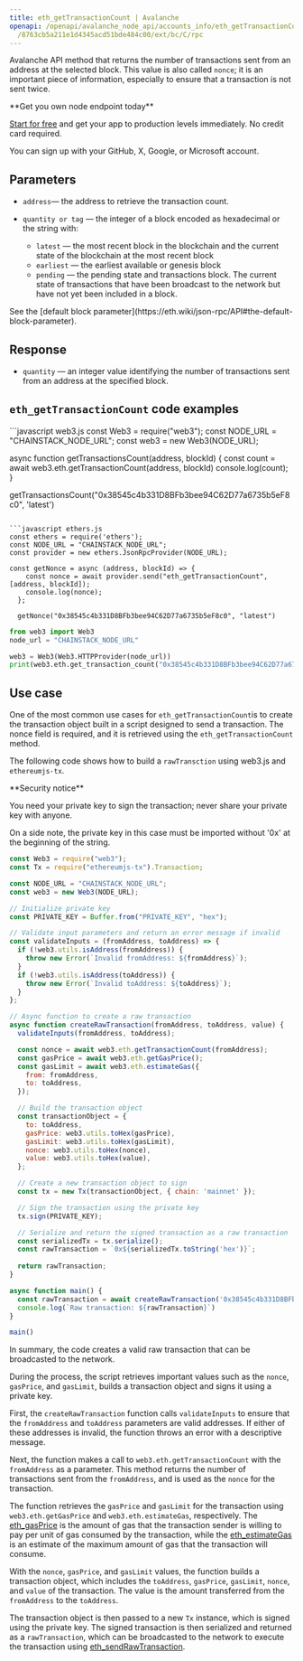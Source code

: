---
title: eth_getTransactionCount | Avalanche
openapi: /openapi/avalanche_node_api/accounts_info/eth_getTransactionCount.json POST
  /8763cb5a211e1d4345acd51bde484c00/ext/bc/C/rpc
---

Avalanche API method that returns the number of transactions sent from an address at the selected block. This value is also called `nonce`; it is an important piece of information, especially to ensure that a transaction is not sent twice.

<Check>
**Get you own node endpoint today**

[Start for free](https://console.chainstack.com/) and get your app to production levels immediately. No credit card required.

You can sign up with your GitHub, X, Google, or Microsoft account.
</Check>


## Parameters

* `address`— the address to retrieve the transaction count.
* `quantity or tag` — the integer of a block encoded as hexadecimal or the string with:

  + `latest` — the most recent block in the blockchain and the current state of the blockchain at the most recent block
  + `earliest` — the earliest available or genesis block
  + `pending` — the pending state and transactions block. The current state of transactions that have been broadcast to the network but have not yet been included in a block.

<Note>
See the [default block parameter](https://eth.wiki/json-rpc/API#the-default-block-parameter).
</Note>


## Response

* `quantity` — an integer value identifying the number of transactions sent from an address at the specified block.

## `eth_getTransactionCount` code examples

<CodeGroup>
```javascript web3.js
const Web3 = require("web3");
const NODE_URL = "CHAINSTACK_NODE_URL";
const web3 = new Web3(NODE_URL);

async function getTransactionsCount(address, blockId) {
  const count = await web3.eth.getTransactionCount(address, blockId)
  console.log(count);
}

getTransactionsCount("0x38545c4b331D8BFb3bee94C62D77a6735b5eF8c0", 'latest')
```

```javascript ethers.js
const ethers = require('ethers');
const NODE_URL = "CHAINSTACK_NODE_URL";
const provider = new ethers.JsonRpcProvider(NODE_URL);

const getNonce = async (address, blockId) => {
    const nonce = await provider.send("eth_getTransactionCount", [address, blockId]);
    console.log(nonce);
  };

  getNonce("0x38545c4b331D8BFb3bee94C62D77a6735b5eF8c0", "latest")
```

```python web3.py
from web3 import Web3  
node_url = "CHAINSTACK_NODE_URL" 

web3 = Web3(Web3.HTTPProvider(node_url)) 
print(web3.eth.get_transaction_count("0x38545c4b331D8BFb3bee94C62D77a6735b5eF8c0", "latest")) 
```
</CodeGroup>


## Use case

One of the most common use cases for `eth_getTransactionCount`is to create the transaction object built in a script designed to send a transaction. The nonce field is required, and it is retrieved using the `eth_getTransactionCount` method.

The following code shows how to build a `rawTransction` using web3.js and `ethereumjs-tx`.

<Warning>
**Security notice**

You need your private key to sign the transaction; never share your private key with anyone.

On a side note, the private key in this case must be imported without '0x' at the beginning of the string.
</Warning>

```javascript index.js
const Web3 = require("web3");
const Tx = require("ethereumjs-tx").Transaction;

const NODE_URL = "CHAINSTACK_NODE_URL";
const web3 = new Web3(NODE_URL);

// Initialize private key
const PRIVATE_KEY = Buffer.from("PRIVATE_KEY", "hex");

// Validate input parameters and return an error message if invalid
const validateInputs = (fromAddress, toAddress) => {
  if (!web3.utils.isAddress(fromAddress)) {
    throw new Error(`Invalid fromAddress: ${fromAddress}`);
  }
  if (!web3.utils.isAddress(toAddress)) {
    throw new Error(`Invalid toAddress: ${toAddress}`);
  }
};

// Async function to create a raw transaction
async function createRawTransaction(fromAddress, toAddress, value) {
  validateInputs(fromAddress, toAddress);

  const nonce = await web3.eth.getTransactionCount(fromAddress);
  const gasPrice = await web3.eth.getGasPrice();
  const gasLimit = await web3.eth.estimateGas({
    from: fromAddress,
    to: toAddress,
  });

  // Build the transaction object
  const transactionObject = {
    to: toAddress,
    gasPrice: web3.utils.toHex(gasPrice),
    gasLimit: web3.utils.toHex(gasLimit),
    nonce: web3.utils.toHex(nonce),
    value: web3.utils.toHex(value),
  };

  // Create a new transaction object to sign
  const tx = new Tx(transactionObject, { chain: 'mainnet' });

  // Sign the transaction using the private key
  tx.sign(PRIVATE_KEY);

  // Serialize and return the signed transaction as a raw transaction
  const serializedTx = tx.serialize();
  const rawTransaction = `0x${serializedTx.toString('hex')}`;
  
  return rawTransaction;
}

async function main() {
  const rawTransaction = await createRawTransaction('0x38545c4b331D8BFb3bee94C62D77a6735b5eF8c0', "0xe341b2f448eb190495ed4a89c01f20078b26b0f6" , "100000000000000")
  console.log(`Raw transaction: ${rawTransaction}`)
}

main()
```


In summary, the code creates a valid raw transaction that can be broadcasted to the network.

During the process, the script retrieves important values such as the `nonce`, `gasPrice`, and `gasLimit`, builds a transaction object and signs it using a private key.

First, the `createRawTransaction` function calls `validateInputs` to ensure that the `fromAddress` and `toAddress` parameters are valid addresses. If either of these addresses is invalid, the function throws an error with a descriptive message.

Next, the function makes a call to `web3.eth.getTransactionCount` with the `fromAddress` as a parameter. This method returns the number of transactions sent from the `fromAddress`, and is used as the `nonce` for the transaction.

The function retrieves the `gasPrice` and `gasLimit` for the transaction using `web3.eth.getGasPrice` and `web3.eth.estimateGas`, respectively. The [eth\_gasPrice](/reference/avalanche_node_api/gas_data/eth_gasPrice) is the amount of gas that the transaction sender is willing to pay per unit of gas consumed by the transaction, while the [eth\_estimateGas](/reference/avalanche_node_api/gas_data/eth_estimateGas) is an estimate of the maximum amount of gas that the transaction will consume.

With the `nonce`, `gasPrice`, and `gasLimit` values, the function builds a transaction object, which includes the `toAddress`, `gasPrice`, `gasLimit`, `nonce`, and `value` of the transaction. The value is the amount transferred from the `fromAddress` to the `toAddress`.

The transaction object is then passed to a new `Tx` instance, which is signed using the private key. The signed transaction is then serialized and returned as a `rawTransaction`, which can be broadcasted to the network to execute the transaction using [eth\_sendRawTransaction](/reference/avalanche_node_api/execute_transactions/eth_sendRawTransaction).
